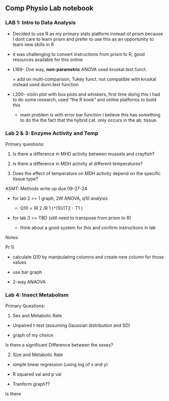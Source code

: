 ## Comp Physio Lab notebook

### LAB 1: Intro to Data Analysis

-   Decided to use R as my primary stats platform instead of prism because I dont care to learn prism and prefer to use this as an opportunity to learn new skills in R

-   it was challenging to convert instructions from prism to R, good resources available for this online

-   L169- One way, **non-parametric** ANOVA used kruskal.test funct.

    \+ add on multi-comparison, Tukey funct. not compatible with kruskal instead used dunn.test function

-   L200- violin plot with box plots and whiskers, first time doing this I had to do some research, used "the R book" and online platforms to build this

    -   main problem is with error bar function I believe this has something to do the the fact that the hybrid cat. only occurs in the ab. tissue.

### Lab 2 & 3: Enzyme Activity and Temp

Primary questions:

1.  Is there a difference in MHD activity between mussels and crayfish?

2.  Is there a difference in MDH activity at different temperatures?

3.  Does the effect of temperature on MDH activity depend on the specific tissue type?

ASMT: Methods write up due 09-27-24

-   for lab 2 \>\> 1 graph, 2W ANOVA, q10 analysis

    -   Q10 = (R 2 /R 1 )\^(10/(T2 - T1 )

-   for lab 3 \>\> TBD (still need to transpose from prism to R)

    -   think about a good system for this and confirm instructions in lab

Notes:

Pt 1)

-   calculate Q10 by manipulating columns and create new column for those values

-   use bar graph

-   2-way ANAOVA

### Lab 4: Insect Metabolism

Primary Questions:

1)  Sex and Metabolic Rate

-   Unpaired t-test (assuming Gaussian distribution and SD)

-   graph of my choice

Is there a significant Difference between the sexes?

2)  Size and Metabolic Rate

-   simple linear regression (using log of x and y)

-   R squared val and p val

-   Tranform graph??

Is there
